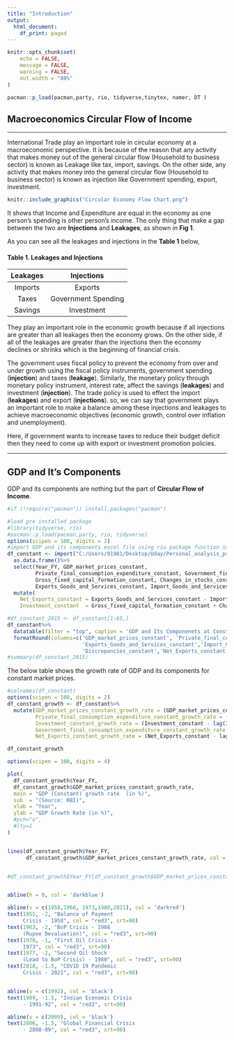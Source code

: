 ```yaml
---
title: "Introduction"
output:
  html_document:
    df_print: paged
---
```



```r
knitr::opts_chunk$set(
	echo = FALSE,
	message = FALSE,
	warning = FALSE,
	out.width = "80%"
)
```

```r

pacman::p_load(pacman,party, rio, tidyverse,tinytex, namer, DT )


```

## Macroeconomics Circular Flow of Income

---

International Trade play an important role in circular economy at a macroeconomic perspective. It is because of the reason that any activity that makes money out of the general circular flow (Household to business sector) is known as Leakage like tax, import, savings. On the other side, any activity that makes money into the general circular flow (Household to business sector) is known as injection like Government spending, export, investment.


```r
knitr::include_graphics("Circular Economy Flow Chart.png")
```


It shows that Income and Expenditure are equal in the economy as one person's spending is other person's income. The only thing that make a gap between the two are **Injections** and **Leakages**, as shown in **Fig 1**.

As you can see all the leakages and injections in the **Table 1** below,

#### Table 1. Leakages and Injections
**Leakages** |**Injections** 
:-----:|:-----: 
Imports|Exports
Taxes|Government Spending
Savings|Investment

They play an important role in the economic growth because if all injections are greater than all leakages then the economy grows. On the other side, if all of the leakages are greater than the injections then the economy declines or shrinks which is the beginning of financial crisis.

The government uses fiscal policy to prevent the economy from over and under growth using the fiscal policy instruments, government spending (**injection**) and taxes (**leakage**). Similarly, the monetary policy through monetary policy instrument, interest rate, affect the savings (**leakages**) and investment (**injection**). The trade policy is used to effect the import (**leakages**) and export (**injections**). so, we can say that government plays an important role to make a balance among these injections and leakages to achieve macroeconomic objectives (economic growth, control over inflation and unemployment).

Here, if government wants to increase taxes to reduce their budget deficit then they need to come up with export or investment promotion policies.

---

## GDP and It's Components

GDP and its components are nothing but the part of **Circular Flow of Income**.


```r
#if (!require("pacman")) install.packages("pacman")

#load pre installed package
#library(tidyverse, rio)
#pacman::p_load(pacman,party, rio, tidyverse)
options(scipen = 100, digits = 2)
#import GDP and its components excel file using rio package function import
df_constant <- import("C:/Users/91981/Desktop/Uday/Personal_analysis_projects/Git_projects/RBI_GDP_Componets_Market_Price_yearly.xlsx")%>%
  as.data.frame()%>%
  select(Year_FY, GDP_market_prices_constant,
         Private_final_consumption_expenditure_constant, Government_final_consumption_expenditure_constant,
         Gross_fixed_capital_formation_constant, Changes_in_stocks_constant, Valuables_constant,
         Exports_Goods_and_Services_constant, Import_Goods_and_Services_constant, Discrepancies_constant)%>%
  mutate(
    Net_Exports_constant = Exports_Goods_and_Services_constant - Import_Goods_and_Services_constant,
    Investment_constant  = Gross_fixed_capital_formation_constant + Changes_in_stocks_constant)

#df_constant_2015 <- df_constant[1:65,]
df_constant%>%
  datatable(filter = "top", caption = 'GDP and Its Componenets at Constant Market Price')%>%
  formatRound(columns=c('GDP_market_prices_constant', 'Private_final_consumption_expenditure_constant', 'Government_final_consumption_expenditure_constant', 'Gross_fixed_capital_formation_constant','Changes_in_stocks_constant','Valuables_constant',
                        'Exports_Goods_and_Services_constant','Import_Goods_and_Services_constant',
                        'Discrepancies_constant','Net_Exports_constant','Investment_constant'), digits=2)
#summary(df_constant_2015)


```

The below table shows the growth rate of GDP and its components for constant market prices.

```r
#colnames(df_constant)
options(scipen = 100, digits = 2)
df_constant_growth <- df_constant%>%
  mutate(GDP_market_prices_constant_growth_rate = (GDP_market_prices_constant - lag(GDP_market_prices_constant))/lag(GDP_market_prices_constant)*100,
         Private_final_consumption_expenditure_constant_growth_rate = (Private_final_consumption_expenditure_constant-lag(Private_final_consumption_expenditure_constant))/lag(Private_final_consumption_expenditure_constant)*100,
         Investment_constant_growth_rate = (Investment_constant - lag(Investment_constant))/lag(Investment_constant)*100,
         Government_final_consumption_expenditure_constant_growth_rate = (Government_final_consumption_expenditure_constant -lag(Government_final_consumption_expenditure_constant))/lag(Government_final_consumption_expenditure_constant)*100,
         Net_Exports_constant_growth_rate = (Net_Exports_constant - lag(Net_Exports_constant))/lag(Net_Exports_constant)*100)

df_constant_growth
```


```r


options(scipen = 100, digits = 4)

plot(
  df_constant_growth$Year_FY,
  df_constant_growth$GDP_market_prices_constant_growth_rate,
  main = "GDP (Constant) growth rate  (in %)",
  sub  = "(Source: RBI)",
  xlab = "Year",
  ylab = "GDP Growth Rate (in %)",
  #pch="o",
  #lty=1
)


lines(df_constant_growth$Year_FY,
      df_constant_growth$GDP_market_prices_constant_growth_rate, col = 'darkgreen')


#df_constant_growth$Year_FY[df_constant_growth$GDP_market_prices_constant_growth_rate<=0]


abline(h = 0, col = 'darkblue')

abline(v = c(1958,1966, 1973,1980,2021), col = 'darkred')
text(1955, -2, "Balance of Payment 
     Crisis - 1958", col = "red3", srt=90)
text(1963, -2, "BoP Crisis - 1966
     (Rupee Devaluation)", col = "red3", srt=90)
text(1970, -1, "First Oil Crisis - 
     1973", col = "red3", srt=90)
text(1977, -2, "Second Oil Shock 
     (Lead to BoP Crisis) - 1980", col = "red3", srt=90)
text(2018, -1.5, "COVID 19 Pandemic 
     Crisis - 2021", col = "red3", srt=90)


abline(v = c(1992), col = 'black')
text(1989, -1.5, "Indian Economic Crisis
     - 1991-92", col = "red3", srt=90)

abline(v = c(2009), col = 'black')
text(2006, -1.5, "Global Financial Crisis 
     - 2008-09", col = "red3", srt=90)

```

